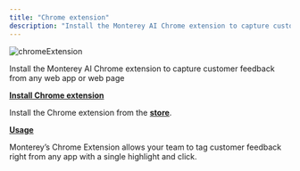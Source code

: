 ```yaml
---
title: "Chrome extension"
description: "Install the Monterey AI Chrome extension to capture customer feedback from any web app or web page"
---
```


![chromeExtension](https://monterey-documentation-gifs.s3.us-east-2.amazonaws.com/extention.gif)

Install the Monterey AI Chrome extension to capture customer feedback from any web app or web page

**[Install Chrome extension](/chrome-extension#install-chrome-extension)**

Install the Chrome extension from the **[store](https://chrome.google.com/webstore/detail/monterey-ai/faoofmdmlogpijhcobkhilajiphlbnpl)**.

**[Usage](/chrome-extension#usage)**

Monterey’s Chrome Extension allows your team to tag customer feedback right from any app with a single highlight and click.
